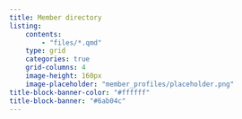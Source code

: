 ```yaml
---
title: Member directory
listing: 
    contents: 
        - "files/*.qmd"
    type: grid
    categories: true
    grid-columns: 4
    image-height: 160px
    image-placeholder: "member_profiles/placeholder.png"
title-block-banner-color: "#ffffff"
title-block-banner: "#6ab04c"
---
```

